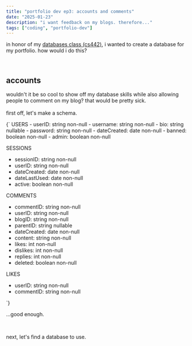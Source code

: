 ```yaml
---
title: "portfolio dev ep3: accounts and comments"
date: "2025-01-23"
description: "i want feedback on my blogs. therefore..."
tags: ["coding", "portfolio-dev"]
---
```


in honor of my <a href="https://stevens.smartcatalogiq.com/en/2022-2023/academic-catalog/courses/cs-computer-science/400/cs-442/" target="_blank">databases class (cs442)</a>, 
i wanted to create a database for my portfolio. how would i do this? 

<br />

## accounts 
wouldn't it be so cool to show off my database skills while also allowing people to comment on my blog? that would be pretty sick. \
\
first off, let's make a schema. 

<BlogCode language="plaintext" copy="false" title="schema for accounts and comments">
{`
USERS
- userID: string non-null
- username: string non-null
- bio: string nullable
- password: string non-null
- dateCreated: date non-null
- banned: boolean non-null
- admin: boolean non-null

SESSIONS
- sessionID: string non-null
- userID: string non-null
- dateCreated: date non-null
- dateLastUsed: date non-null
- active: boolean non-null

COMMENTS
- commentID: string non-null
- userID: string non-null
- blogID: string non-null
- parentID: string nullable
- dateCreated: date non-null
- content: string non-null
- likes: int non-null
- dislikes: int non-null
- replies: int non-null
- deleted: boolean non-null

LIKES
- userID: string non-null
- commentID: string non-null

`}
</BlogCode>

...good enough.

<br />

next, let's find a database to use.